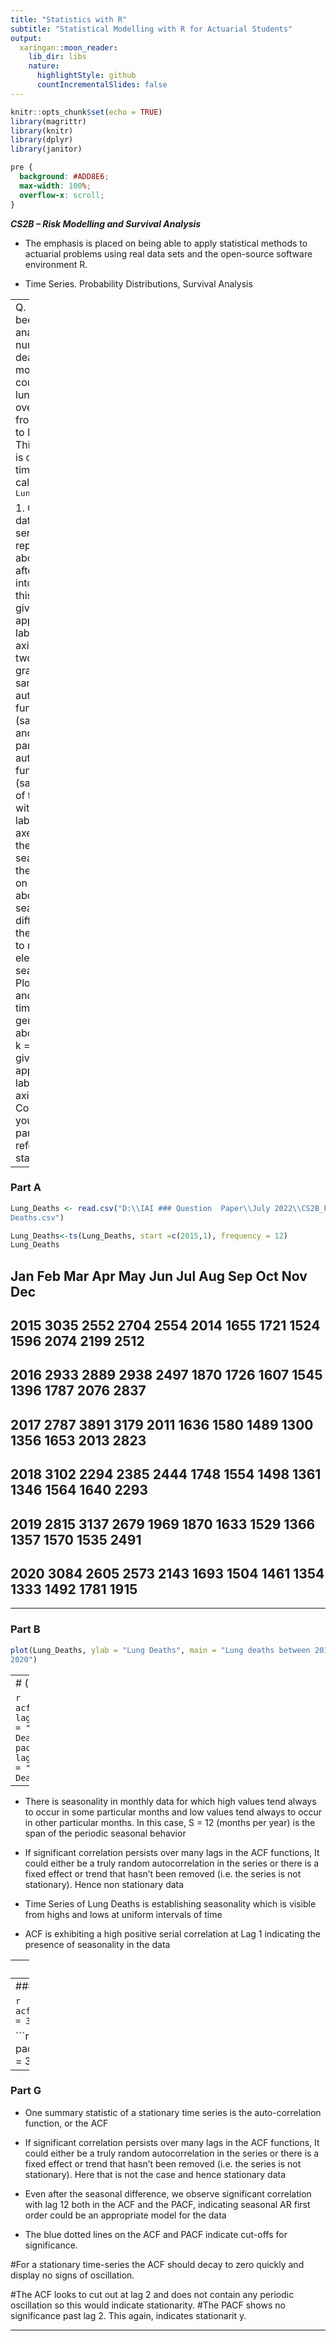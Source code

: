 ```yaml
---
title: "Statistics with R"
subtitle: "Statistical Modelling with R for Actuarial Students"
output:
  xaringan::moon_reader:
    lib_dir: libs
    nature:
      highlightStyle: github
      countIncrementalSlides: false
---
```


```r
knitr::opts_chunk$set(echo = TRUE)
library(magrittr)
library(knitr)
library(dplyr)
library(janitor)


```

```css
pre {
  background: #ADD8E6;
  max-width: 100%;
  overflow-x: scroll;
}
```

***CS2B – Risk Modelling and Survival Analysis ***


* The emphasis is placed on being able to apply statistical methods to actuarial problems using real data sets and the open-source software environment R. 

* Time Series. Probability Distributions, Survival Analysis

---
Q. 2) You have been asked to analyse the number of deaths per month in the country $X$ from lung 
disease over the period from Jan 2015 to Dec 2020. This information is contained in a time 
series called <tt>Lung_Deaths.csv<tt>.

1.  Convert the data into a time series format representing the above period after loading it into R. 
2.  Plot this time series giving appropriate labels for each axis.
3.   Plot, on two separate graphs, the sample autocorrelation function (sample ACF) and sample partial autocorrelation function (sample PACF) of the series with appropriate 
labelling of the axes. 
4.  Justify the presence of seasonality in the data based on (2.  and (3.   above.
5.  Apply seasonal differencing to the time series to remove the element of seasonality. 
6.   Plot the ACF and PACF of this time series generated in (5.  above up to lag k = 5 years, 
giving appropriate labels for each axis. 
7.  Comment on your plots in part (6.  , making reference to the stationarity.

---


### Part A
```r
Lung_Deaths <- read.csv("D:\\IAI ### Question  Paper\\July 2022\\CS2B_Final\\Lung_
Deaths.csv")
```



```r

Lung_Deaths<-ts(Lung_Deaths, start =c(2015,1), frequency = 12)
Lung_Deaths
```
## Jan Feb Mar Apr May Jun Jul Aug Sep Oct Nov Dec
## 2015 3035 2552 2704 2554 2014 1655 1721 1524 1596 2074 2199 2512
## 2016 2933 2889 2938 2497 1870 1726 1607 1545 1396 1787 2076 2837
## 2017 2787 3891 3179 2011 1636 1580 1489 1300 1356 1653 2013 2823
## 2018 3102 2294 2385 2444 1748 1554 1498 1361 1346 1564 1640 2293
## 2019 2815 3137 2679 1969 1870 1633 1529 1366 1357 1570 1535 2491
## 2020 3084 2605 2573 2143 1693 1504 1461 1354 1333 1492 1781 1915

---

### Part B

```r
plot(Lung_Deaths, ylab = "Lung Deaths", main = "Lung deaths between 2015 and 
2020")
```

---
# (iiPart A

```r
acf(Lung_Deaths, lag.max = 30,main = "ACF of Lung Deaths")
pacf(Lung_Deaths, lag.max = 30,main = "PACF of Lung Deaths")
```

---

* There is seasonality in monthly data for which high values tend always to 
occur in some particular months and low values tend always to occur in other 
particular months. In this case, S = 12 (months per year) is the span of the 
periodic seasonal behavior
* If significant correlation persists over many lags in the ACF functions, It 
could either be a truly random autocorrelation in the series or there is a 
fixed effect or trend that hasn't been removed (i.e. the series is not 
stationary). Hence non stationary data

* Time Series of Lung Deaths is establishing seasonality which is visible 
from highs and lows at uniform intervals of time
* ACF is exhibiting a high positive serial correlation at Lag 1 indicating 
the presence of seasonality in the data

---
### Part E

```r
diff12=diff(Lung_Deaths, lag = 12, differences=1)
plot(diff12)

````

---
### Part F

```r
acf(diff12,lag.max = 30)
```


```r
pacf(diff12,lag.max = 30)
````

---

### Part G

* One summary statistic of a stationary time series is the auto-correlation function, or the ACF

* If significant correlation persists over many lags in the ACF functions, It could either be a truly random autocorrelation in the series or there is a fixed effect or trend that hasn't been removed (i.e. the series is not stationary). Here that is not the case and hence stationary data


* Even after the seasonal difference, we observe significant correlation with 
lag 12 both in the ACF and the PACF, indicating seasonal AR first order could 
be an appropriate model for the data

* The blue dotted lines on the ACF and PACF indicate cut-offs for significance.

#For a stationary time-series the ACF should decay to zero quickly and display no signs of oscillation.

#The ACF looks to cut out at lag 2 and does not contain any periodic oscillation so this would indicate stationarity.
#The PACF shows no significance past lag 2. This again, indicates stationarit
y.

---
